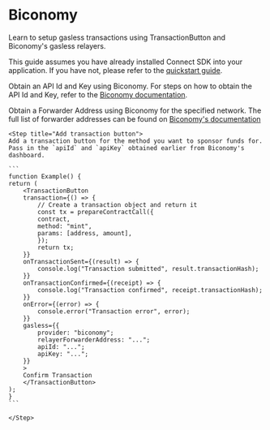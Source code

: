 

# Biconomy

Learn to setup gasless transactions using TransactionButton and Biconomy's gasless relayers. 

This guide assumes you have already installed Connect SDK into your application. If you have not, please refer to the [quickstart guide](/connect/quickstart). 

<Steps>

<Step title="API Id and Key">

Obtain an API Id and Key using Biconomy. For steps on how to obtain the API Id and Key, refer to the [Biconomy documentation](https://docs-gasless.biconomy.io/guides/biconomy-dashboard).

</Step>

<Step title="Forwarder Address">

Obtain a Forwarder Address using Biconomy for the specified network. The full list of forwarder addresses can be found on [Biconomy's documentation](https://docs-gasless.biconomy.io/misc/contract-addresses)
</Step>

    <Step title="Add transaction button">
    Add a transaction button for the method you want to sponsor funds for. Pass in the `apiId` and `apiKey` obtained earlier from Biconomy's dashboard. 

    ```
    function Example() {
    return (
        <TransactionButton
        transaction={() => {
            // Create a transaction object and return it
            const tx = prepareContractCall({
            contract,
            method: "mint",
            params: [address, amount],
            });
            return tx;
        }}
        onTransactionSent={(result) => {
            console.log("Transaction submitted", result.transactionHash);
        }}
        onTransactionConfirmed={(receipt) => {
            console.log("Transaction confirmed", receipt.transactionHash);
        }}
        onError={(error) => {
            console.error("Transaction error", error);
        }}
        gasless={{
            provider: "biconomy";
            relayerForwarderAddress: "...";
            apiId: "...";
            apiKey: "...";
        }}
        >
        Confirm Transaction
        </TransactionButton>
    );
    }
    ```

    </Step>

</Steps>